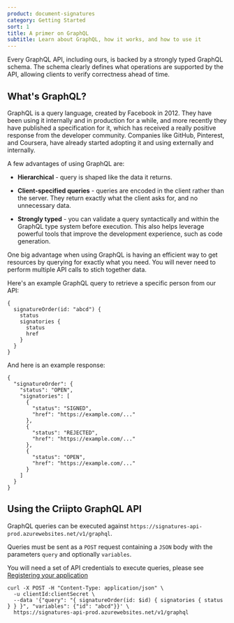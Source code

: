 ```yaml
---
product: document-signatures
category: Getting Started
sort: 1
title: A primer on GraphQL
subtitle: Learn about GraphQL, how it works, and how to use it
---
```



Every GraphQL API, including ours, is backed by a strongly typed GraphQL schema.
The schema clearly defines what operations are supported by the API, allowing clients to verify correctness ahead of time.

## What's GraphQL?

GraphQL is a query language, created by Facebook in 2012. They have been using it internally and in production for a while, and more recently they have published a specification for it, which has received a really positive response from the developer community. Companies like GitHub, Pinterest, and Coursera, have already started adopting it and using externally and internally.

A few advantages of using GraphQL are:

- **Hierarchical** - query is shaped like the data it returns.

- **Client-specified queries** - queries are encoded in the client rather than the server. They return exactly what the client asks for, and no unnecessary data.

- **Strongly typed** - you can validate a query syntactically and within the GraphQL type system before execution. This also helps leverage powerful tools that improve the development experience, such as code generation.

One big advantage when using GraphQL is having an efficient way to get resources by querying for exactly what you need.
You will never need to perform multiple API calls to stich together data.

Here's an example GraphQL query to retrieve a specific person from our API:

```
{
  signatureOrder(id: "abcd") {
    status
    signatories {
      status
      href
    }
  }
}
```

And here is an example response:

```
{
  "signatureOrder": {
    "status": "OPEN",
    "signatories": [
      {
        "status": "SIGNED",
        "href": "https://example.com/..."
      },
      {
        "status": "REJECTED",
        "href": "https://example.com/..."
      },
      {
        "status": "OPEN",
        "href": "https://example.com/..."
      }
    ]
  }
}
```

## Using the Criipto GraphQL API

GraphQL queries can be executed against `https://signatures-api-prod.azurewebsites.net/v1/graphql`.

Queries must be sent as a `POST` request containing a `JSON` body with the parameters `query` and optionally `variables`.

You will need a set of API credentials to execute queries, please see [Registering your application](/document-signatures/getting-started/register-application/)

```
curl -X POST -H "Content-Type: application/json" \
  -u clientId:clientSecret \
  --data '{"query": "{ signatureOrder(id: $id) { signatories { status } } }", "variables": {"id": "abcd"}}' \ 
  https://signatures-api-prod.azurewebsites.net/v1/graphql
```